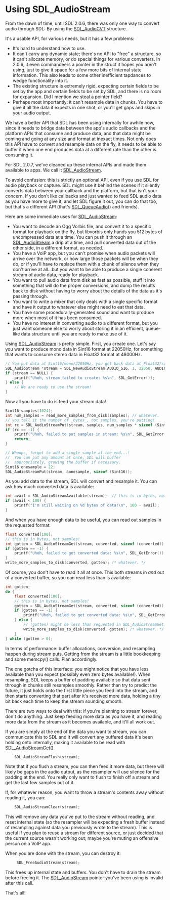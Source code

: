 
= Using SDL_AudioStream =

From the dawn of time, until SDL 2.0.6, there was only one way to convert audio through SDL: By using the [[SDL_AudioCVT]] structure.

It's a usable API, for various needs, but it has a few problems:

* It's hard to understand how to use.
* It can't carry any dynamic state; there's no API to "free" a structure, so it can't allocate memory, or do special things for various converters. In 2.0.6, it even commandeers a pointer in the struct it hopes you aren't using, just to give it space for a few more bits of internal state information. This also leads to some other inefficient tapdances to wedge functionality into it.
* The existing structure is extremely rigid, expecting certain fields to be set by the app and certain fields to be set by SDL, and there is no room for expansion. Did I mention we steal a pointer field?
* Perhaps most importantly: it can't resample data in chunks. You have to give it all the data it expects in one shot, or you'll get gaps and skips in your audio output.

We have a better API that SDL has been using internally for awhile now, since it needs to bridge data between the app's audio callbacks and the platform APIs that consume and produce data, and that data might be coming and going at any size and format at inexact times. Not only does this API have to convert and resample data on the fly, it needs to be able to buffer it when one end produces data at a different rate than the other is consuming it.

For SDL 2.0.7, we've cleaned up these internal APIs and made them available to apps. We call it [[SDL_AudioStream]].

To avoid confusion: this is strictly an optional API, even if you use SDL for audio playback or capture. SDL might use it behind the scenes if it silently converts data between your callback and the platform, but that isn't your concern. If you don't like callbacks and just wanted to feed SDL audio data as you have more to give it, and let SDL figure it out, you can do that too, but that's a different API (that's [[SDL_QueueAudio]]() and friends).

Here are some immediate uses for [[SDL_AudioStream]]:
* You want to decode an Ogg Vorbis file, and convert it to a specific format for playback on the fly, but libvorbis only hands you 512 bytes of uncompressed data at a time. You can push it through an [[SDL_AudioStream]] a drip at a time, and pull converted data out of the other side, in a different format, as needed.
* You have a VoIP app, but you can't promise when audio packets will arrive over the network, or how large those packets will be when they do, or if you'll have to replace them with a chunk of silence when they don't arrive at all...but you want to be able to produce a single coherent stream of audio data, ready for playback.
* You want to pull audio data from disk as fast as possible, stuff it into something that will do the proper conversions, and dump the results back to disk without having to worry about the details of the data as it's passing through.
* You want to write a mixer that only deals with a single specific format and have it output to whatever else might need to eat that data.
* You have some procedurally-generated sound and want to produce more when most of it has been consumed.
* You have no interest in converting audio to a different format, but you just want someone else to worry about storing it in an efficient, queue-like data structure until you are ready to make use of it.

Using [[SDL_AudioStream]] is pretty simple. First, you create one. Let's say you want to produce mono data in Sint16 format at 22050Hz, for something that wants to consume stereo data in Float32 format at 48000Hz.

<syntaxhighlight lang='c++'>
// You put data at Sint16/mono/22050Hz, you get back data at Float32/stereo/48000Hz
SDL_AudioStream *stream = SDL_NewAudioStream(AUDIO_S16, 1, 22050, AUDIO_F32, 2, 48000);
if (stream == NULL) {
    printf("Uhoh, stream failed to create: %s\n", SDL_GetError());
} else {
    // We are ready to use the stream!
}
</syntaxhighlight>

Now all you have to do is feed your stream data!

<syntaxhighlight lang='c++'>
Sint16 samples[1024];
int num_samples = read_more_samples_from_disk(samples); // whatever.
// you tell it the number of _bytes_, not samples, you're putting!
int rc = SDL_AudioStreamPut(stream, samples, num_samples * sizeof (Sint16));
if (rc == -1) {
    printf("Uhoh, failed to put samples in stream: %s\n", SDL_GetError());
    return;
}

// Whoops, forgot to add a single sample at the end...!
//  You can put any amount at once, SDL will buffer
//  appropriately, growing the buffer if necessary.
Sint16 onesample = 22;
SDL_AudioStreamPut(stream, &onesample, sizeof (Sint16));
</syntaxhighlight>

As you add data to the stream, SDL will convert and resample it. You can ask how much converted data is available:

<syntaxhighlight lang='c++'>
int avail = SDL_AudioStreamAvailable(stream);  // this is in bytes, not samples!
if (avail < 100) {
    printf("I'm still waiting on %d bytes of data!\n", 100 - avail);
}
</syntaxhighlight>

And when you have enough data to be useful, you can read out samples in the requested format:

<syntaxhighlight lang='c++'>
float converted[100];
// this is in bytes, not samples!
int gotten = SDL_AudioStreamGet(stream, converted, sizeof (converted));
if (gotten == -1) {
    printf("Uhoh, failed to get converted data: %s\n", SDL_GetError());
}
write_more_samples_to_disk(converted, gotten); /* whatever. */
</syntaxhighlight>

Of course, you don't have to read it all at once. This both streams in ''and'' out of a converted buffer, so you can read less than is available:

<syntaxhighlight lang='c++'>
int gotten;
do {
    float converted[100];
    // this is in bytes, not samples!
    gotten = SDL_AudioStreamGet(stream, converted, sizeof (converted));
    if (gotten == -1) {
        printf("Uhoh, failed to get converted data: %s\n", SDL_GetError());
    } else {
        // (gotten) might be less than requested in SDL_AudioStreamGet!
        write_more_samples_to_disk(converted, gotten); /* whatever. */
    }
} while (gotten > 0);
</syntaxhighlight>

In terms of performance: buffer allocations, conversion, and resampling happen during stream puts. Getting from the stream is a little bookkeeping and some memcpy() calls. Plan accordingly.

The one gotcha of this interface: you might notice that you have less available than you expect (possibly even zero bytes available!). When resampling, SDL keeps a buffer of padding available so that data sent through in chunks still resamples smoothly. Rather than try to predict the future, it just holds onto the first little piece you feed into the stream, and then starts converting that part after it's received more data, holding a tiny bit back each time to keep the stream sounding smooth.

There are two ways to deal with this: if you're planning to stream forever, don't do anything. Just keep feeding more data as you have it, and reading more data from the stream as it becomes available, and it'll all work out.

If you are simply at the end of the data you want to stream, you can communicate this to SDL and it will convert any buffered data it's been holding onto internally, making it available to be read with [[SDL_AudioStreamGet]]().

<syntaxhighlight lang='c++'>
    SDL_AudioStreamFlush(stream);
</syntaxhighlight>

Note that if you flush a stream, you can then feed it more data, but there will likely be gaps in the audio output, as the resampler will use silence for the padding at the end. You really only want to flush to finish off a stream and get the last few samples out of it.

If, for whatever reason, you want to throw a stream's contents away without reading it, you can:

<syntaxhighlight lang='c++'>
    SDL_AudioStreamClear(stream);
</syntaxhighlight>

This will remove any data you've put to the stream without reading, and reset internal state (so the resampler will be expecting a fresh buffer instead of resampling against data you previously wrote to the stream). This is useful if you plan to reuse a stream for different source, or just decided that the current source wasn't working out; maybe you're muting an offensive person on a VoIP app.

When you are done with the stream, you can destroy it:

<syntaxhighlight lang='c++'>
     SDL_FreeAudioStream(stream);
</syntaxhighlight>

This frees up internal state and buffers. You don't have to drain the stream before freeing it. The [[SDL_AudioStream]] pointer you've been using is invalid after this call.

That's all!
